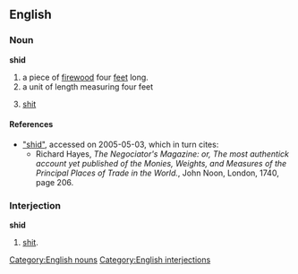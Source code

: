 {{RFD}}
==English==
===Noun===
[[Category:English nouns]]
'''shid'''
#a piece of [[firewood]] four [[foot|feet]] long.
#a unit of length measuring four feet
#{{tag|variant by sonorization of <t>}} [[shit]]

====References====
* [http://www.sizes.com/materls/shid.htm "shid"], accessed on 2005-05-03, which in turn cites:
** Richard Hayes, ''The Negociator's Magazine: or, The most authentick account yet published of the Monies, Weights, and Measures of the Principal Places of Trade in the World.'', John Noon, London, 1740, page 206.

===Interjection===
[[Category:English interjections]]
'''shid'''
# {{euphemism}} [[shit]].